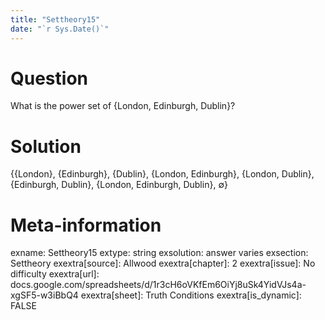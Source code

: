 ```yaml
---
title: "Settheory15"
date: "`r Sys.Date()`"
---
```


Question
========
What is the power set of {London, Edinburgh, Dublin}?


Solution
========
{{London}, {Edinburgh}, {Dublin}, {London, Edinburgh}, {London, Dublin}, {Edinburgh, Dublin}, {London, Edinburgh, Dublin}, $\emptyset$}


Meta-information
================
exname: Settheory15
extype: string
exsolution: answer varies
exsection: Settheory
exextra[source]: Allwood
exextra[chapter]: 2
exextra[issue]: No difficulty
exextra[url]: docs.google.com/spreadsheets/d/1r3cH6oVKfEm6OiYj8uSk4YidVJs4a-xgSF5-w3iBbQ4
exextra[sheet]: Truth Conditions
exextra[is_dynamic]: FALSE

